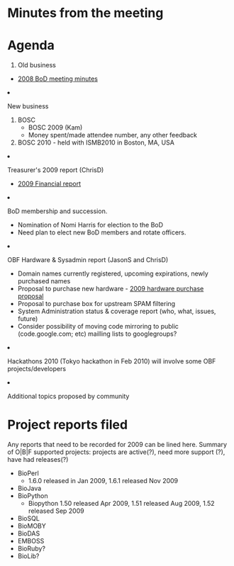 =Minutes from the meeting=

= Agenda=
<ol>
<li> Old business </li>
 <ul><li> [[Minutes:2008_ConfCall| 2008 BoD meeting minutes]]</li> </ul>  
 <li>New business</li>
<ol style="list-style-type:lower-roman">
<li>BOSC
<ul>
  <li> BOSC 2009 (Kam)</li>
  <ul><li> Money spent/made attendee number, any other feedback</li></ul>
  <li> BOSC 2010 - held with ISMB2010 in Boston, MA, USA</li>
 </ul></li>
 <li>Treasurer's 2009 report (ChrisD)</li>
  <ul><li> [[Minutes:2009 Financial report| 2009 Financial report]]</li></ul>
 <li> BoD membership and succession.
   <ul>
    <li>Nomination of Nomi Harris for election to the BoD</li>
    <li>Need plan to elect new BoD members and rotate officers.</li>
   </ul></li>
 <li> OBF Hardware & Sysadmin report (JasonS and ChrisD)
 <ul>
   <li> Domain names currently registered, upcoming expirations, newly purchased names</li>
   <li> Proposal to purchase new hardware - [[2009 hardware purchase proposal]]</li>
   <li> Proposal to purchase box for upstream SPAM filtering</li>
  <li> System Administration status & coverage report (who, what, issues, future) </li>
 <li> Consider possibility of moving code mirroring to public (code.google.com; etc) mailling lists to googlegroups?</li>
</ul></li>
 <li> Hackathons 2010 (Tokyo hackathon in Feb 2010) will involve some OBF projects/developers</li>
 <li>Additional topics proposed by community</li>
</ol>
</ol>

=Project reports filed=
Any reports that need to be recorded for 2009 can be lined here. Summary of O|B|F supported projects: projects are active(?), need more support (?), have had releases(?)
* BioPerl
** 1.6.0 released in Jan 2009, 1.6.1 released Nov 2009
* BioJava
* BioPython
** Biopython 1.50 released Apr 2009, 1.51 released Aug 2009, 1.52 released Sep 2009
* BioSQL
* BioMOBY
* BioDAS
* EMBOSS
* BioRuby?
* BioLib?